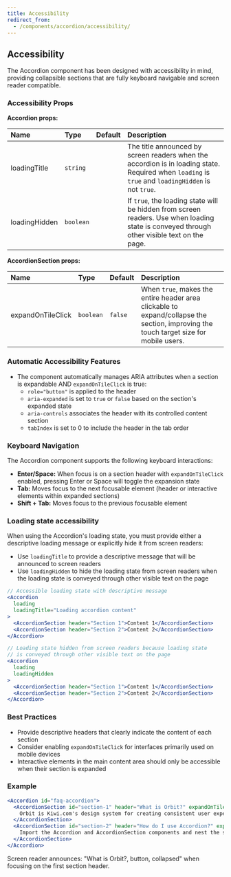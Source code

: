```yaml
---
title: Accessibility
redirect_from:
  - /components/accordion/accessibility/
---
```


## Accessibility

The Accordion component has been designed with accessibility in mind, providing collapsible sections that are fully keyboard navigable and screen reader compatible.

### Accessibility Props

**Accordion props:**

| Name          | Type      | Default | Description                                                                                                                                        |
| :------------ | :-------- | :------ | :------------------------------------------------------------------------------------------------------------------------------------------------- |
| loadingTitle  | `string`  |         | The title announced by screen readers when the accordion is in loading state. Required when `loading` is `true` and `loadingHidden` is not `true`. |
| loadingHidden | `boolean` |         | If `true`, the loading state will be hidden from screen readers. Use when loading state is conveyed through other visible text on the page.        |

**AccordionSection props:**

| Name              | Type      | Default | Description                                                                                                                           |
| :---------------- | :-------- | :------ | :------------------------------------------------------------------------------------------------------------------------------------ |
| expandOnTileClick | `boolean` | `false` | When `true`, makes the entire header area clickable to expand/collapse the section, improving the touch target size for mobile users. |

### Automatic Accessibility Features

- The component automatically manages ARIA attributes when a section is expandable AND `expandOnTileClick` is true:
  - `role="button"` is applied to the header
  - `aria-expanded` is set to `true` or `false` based on the section's expanded state
  - `aria-controls` associates the header with its controlled content section
  - `tabIndex` is set to 0 to include the header in the tab order

### Keyboard Navigation

The Accordion component supports the following keyboard interactions:

- **Enter/Space:** When focus is on a section header with `expandOnTileClick` enabled, pressing Enter or Space will toggle the expansion state
- **Tab:** Moves focus to the next focusable element (header or interactive elements within expanded sections)
- **Shift + Tab:** Moves focus to the previous focusable element

### Loading state accessibility

When using the Accordion's loading state, you must provide either a descriptive loading message or explicitly hide it from screen readers:

- Use `loadingTitle` to provide a descriptive message that will be announced to screen readers
- Use `loadingHidden` to hide the loading state from screen readers when the loading state is conveyed through other visible text on the page

```jsx
// Accessible loading state with descriptive message
<Accordion
  loading
  loadingTitle="Loading accordion content"
>
  <AccordionSection header="Section 1">Content 1</AccordionSection>
  <AccordionSection header="Section 2">Content 2</AccordionSection>
</Accordion>

// Loading state hidden from screen readers because loading state
// is conveyed through other visible text on the page
<Accordion
  loading
  loadingHidden
>
  <AccordionSection header="Section 1">Content 1</AccordionSection>
  <AccordionSection header="Section 2">Content 2</AccordionSection>
</Accordion>
```

### Best Practices

- Provide descriptive headers that clearly indicate the content of each section
- Consider enabling `expandOnTileClick` for interfaces primarily used on mobile devices
- Interactive elements in the main content area should only be accessible when their section is expanded

### Example

```jsx
<Accordion id="faq-accordion">
  <AccordionSection id="section-1" header="What is Orbit?" expandOnTileClick>
    Orbit is Kiwi.com's design system for creating consistent user experiences across products.
  </AccordionSection>
  <AccordionSection id="section-2" header="How do I use Accordion?" expandOnTileClick>
    Import the Accordion and AccordionSection components and nest the sections within the accordion.
  </AccordionSection>
</Accordion>
```

Screen reader announces: "What is Orbit?, button, collapsed" when focusing on the first section header.
